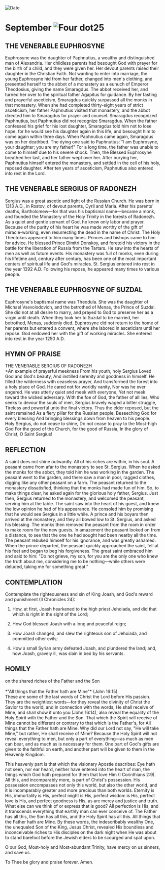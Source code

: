 
<RunningHead />
<Image src="/title-imprint.png" height={68} width={50} alt="Date" className="title-imprint"/>

# <div id="date">September <Image className="four-dot" src="/four-dot.png" height={15} width={15} alt="Four dot" />25</div>

## THE VENERABLE EUPHROSYNE

Euphrosyne was the daughter of Paphnutius, a wealthy and distinguished man of Alexandria. Her childless parents had besought God with prayer for the birth of a child, and they were given her. Her devout parents raised their daughter in the Christian Faith. Not wanting to enter into marriage, the young Euphrosyne hid from her father, changed into men's clothing, and presented herself to the abbot of a monastery as a eunuch of Emperor Theodosius, giving the name Smaragdus. The abbot received her, and turned her over to the spiritual father Agapitus for guidance. By her fasting and prayerful asceticism, Smaragdus quickly surpassed all the monks in that monastery. When she had completed thirty-eight years of strict asceticism, her father Paphnutius visited that monastery, and the abbot directed him to Smaragdus for prayer and counsel. Smaragdus recognized Paphnutius, but Paphnutius did not recognize Smaragdus. When the father confessed his grief for his lost daughter, Smaragdus told him not to lose hope, for he would see his daughter again in this life, and besought him to come again within three days. When Paphnutius came again, Smaragdus was on her deathbed. The dying one said to Paphnutius: "I am Euphrosyne, your daughter; you are my father!" For a long time, the father was unable to come to himself due to his severe shock. Then, the Blessed Euphrosyne breathed her last, and her father wept over her. After burying her, Paphnutius himself entered the monastery, and settled in the cell of his holy, reposed daughter. After ten years of asceticism, Paphnutius also entered into rest in the Lord.

## THE VENERABLE SERGIUS OF RADONEZH

Sergius was a great ascetic and light of the Russian Church. He was born in 1313 A.D., in Rostov, of devout parents, Cyril and Maria. After his parents' deaths, Bartholomew—for that was his baptismal name—became a monk, and founded the Monastery of the Holy Trinity in the forests of Radonezh. As a quiet and gentle servant of God, he knew only labor and prayer. Because of the purity of his heart he was made worthy of the gift of miracle-working, even resurrecting the dead in the name of Christ. The Holy Theotokos appeared to him many times. Princes and bishops came to him for advice. He blessed Prince Dimitri Donskoy, and foretold his victory in the battle for the liberation of Russia from the Tartars. He saw into the hearts of men as well as future events. His monastery was full of monks, even during his lifetime and, century after century, has been one of the most important centers of spiritual life and God's miracles. St. Sergius entered into rest in the year 1392 A.D. Following his repose, he appeared many times to various people.

## THE VENERABLE EUPHROSYNE OF SUZDAL

Euphrosyne's baptismal name was Theodula. She was the daughter of Michael Vsevolodovich, and the betrothed of Menas, the Prince of Suzdal. She did not at all desire to marry, and prayed to God to preserve her as a virgin until death. When they took her to Suzdal to be married, her betrothed, Menas, suddenly died. Euphrosyne did not return to the home of her parents but entered a convent, where she labored in asceticism until her repose. God endowed her with the gift of working miracles. She entered into rest in the year 1250 A.D.


## HYMN OF PRAISE
<div style={{textAlign:'center', color:'crimson', fontWeight:'bold'}}>
THE VENERABLE SERGIUS OF RADONEZH
</div>
>An example of prayerful meekness  
From his youth, holy Sergius  
Loved God and God's beauty,  
And instilled serenity and goodness in himself.  
He filled the wilderness with ceaseless prayer,  
And transformed the forest into a holy place of God.  
He cared not for worldly vanity,  
Nor was he ever angered.  
He was utterly quiet and meek with everyone,  
Yet not meek toward the wicked adversary.  
With the foe of God, the father of all lies,  
Who seeks to devour the souls of men,  
Sergius bravely waged a bitter struggle,  
Tireless and powerful unto the final victory.  
Thus the elder reposed, but the saint remained  
As a fiery pillar for the Russian people,  
Beseeching God for every blessing  
And bringing blessings down from heaven to his people.  
Holy Sergius, do not cease to shine,  
Do not cease to pray to the Most-high God  
For the good of the Church, for the good of Russia,  
In the glory of Christ, O Saint Sergius!  


## REFLECTION

A saint does not shine outwardly. All of his riches are within, in his soul. A peasant came from afar to the monastery to see St. Sergius. When he asked the monks for the abbot, they told him he was working in the garden. The peasant went to the garden, and there saw a man in poor, ragged clothes, digging like any other peasant on a farm. The peasant returned to the monastery dissatisfied, thinking that the monks had made fun of him. So, to make things clear, he asked again for the glorious holy father, Sergius. Just then, Sergius returned to the monastery, and welcomed the peasant, serving him at the table. The saint saw into the heart of his guest, and knew the low opinion he had of his appearance. He consoled him by promising that he would see Sergius in a little while. A prince and his boyars then arrived at the monastery, and they all bowed low to St. Sergius, and asked his blessing. The monks then removed the peasant from the room in order to make room for the new guests. In amazement the peasant looked on from a distance, to see that the one he had sought had been nearby all the time. The peasant rebuked himself for his ignorance, and was greatly ashamed. When the prince departed, the peasant quickly approached the saint, fell at his feet and began to beg his forgiveness. The great saint embraced him and said to him: "Do not grieve, my son, for you are the only one who knew the truth about me, considering me to be nothing—while others were deluded, taking me for something great."


## CONTEMPLATION
Contemplate the righteousness and sin of King Joash, and God's reward and punishment (II Chronicles 24):

1. How, at first, Joash hearkened to the high priest Jehoiada, and did that which is right in the sight of the Lord;

2. How God blessed Joash with a long and peaceful reign;

3. How Joash changed, and slew the righteous son of Jehoiada, and committed other evils;

4. How a small Syrian army defeated Joash, and plundered the land; and, how Joash, gravely ill, was slain in bed by his servants.


## HOMILY
<div style={{textAlign:'center', color:'crimson', fontWeight:'bold'}}>
on the shared riches of the Father and the Son
</div>
<br />
<div style={{textAlign:'right'}}>
*"All things that the Father hath are Mine"* (John 16:15).
</div>
These are some of the last words of Christ the Lord before His passion. They are the weightiest words—for they reveal the divinity of Christ the Savior to the world, and in connection with the words, He shall receive of Mine, and shall show it unto you (John 16:14), also reveal the equality of the Holy Spirit with the Father and the Son. That which the Spirit will receive of Mine cannot be different or contrary to that which is the Father's, for All things that the Father hath are Mine. Why did our Lord not say, "He will take Mine," but rather, He shall receive of Mine? Because the Holy Spirit will not reveal everything to men, but only a part of everything—as much as men can bear, and as much as is necessary for them. One part of God's gifts are given to the faithful on earth, and another part will be given to them in the Heavenly Kingdom.

This heavenly part is that which the visionary Apostle describes: Eye hath not seen, nor ear heard, neither have entered into the heart of man, the things which God hath prepared for them that love Him (I Corinthians 2:9). All this, and incomparably more, is part of Christ's possession. His possession encompasses not only this world, but also the other world, and it is incomparably greater and more precious than both worlds. Eternity is His, immortality is His, perfect might is His, perfect wisdom is His, perfect love is His, and perfect goodness is His, as are mercy and justice and truth. What else can we think of or express that is good? All perfection is His, and it transcends everything that earthly man can ever conceive of. The Father has all this, the Son has all this, and the Holy Spirit has all this. All things that the Father hath are Mine. By these words, the indescribably wealthy One, the unequaled Son of the King, Jesus Christ, revealed His boundless and inconceivable riches to His disciples on the dark night when He was about to stand barefoot before the Jewish elders to be scourged and spat upon.

O our God, Most-holy and Most-abundant Trinity, have mercy on us sinners, and save us.

To Thee be glory and praise forever. Amen.